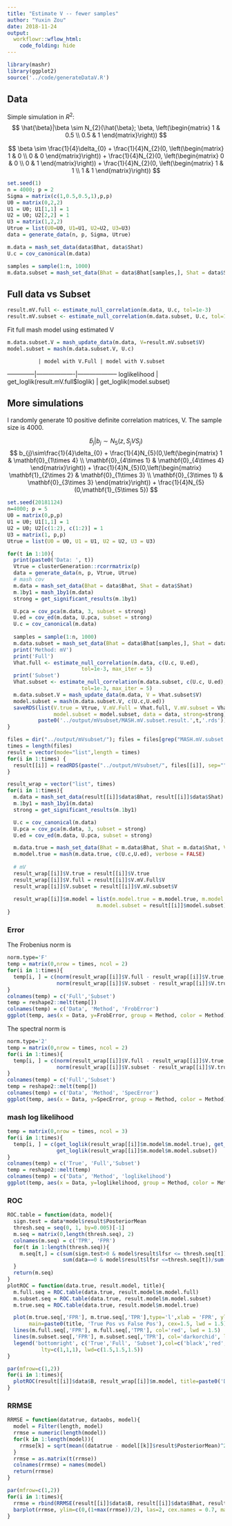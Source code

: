```yaml
---
title: "Estimate V -- fewer samples"
author: "Yuxin Zou"
date: 2018-11-24
output: 
  workflowr::wflow_html:
    code_folding: hide
---
```


```r
library(mashr)
library(ggplot2)
source('../code/generateDataV.R')
```

## Data

Simple simulation in $R^2$:
$$
\hat{\beta}|\beta \sim N_{2}(\hat{\beta}; \beta, \left(\begin{matrix} 1 & 0.5 \\
                                          0.5 & 1 \end{matrix}\right))
$$

$$
\beta \sim \frac{1}{4}\delta_{0} + \frac{1}{4}N_{2}(0, \left(\begin{matrix} 1 & 0 \\
                                          0 & 0 \end{matrix}\right)) + \frac{1}{4}N_{2}(0, \left(\begin{matrix} 0 & 0 \\
                                          0 & 1 \end{matrix}\right)) + \frac{1}{4}N_{2}(0, \left(\begin{matrix} 1 & 1 \\
                                          1 & 1 \end{matrix}\right))
$$
```r
set.seed(1)
n = 4000; p = 2
Sigma = matrix(c(1,0.5,0.5,1),p,p)
U0 = matrix(0,2,2)
U1 = U0; U1[1,1] = 1
U2 = U0; U2[2,2] = 1
U3 = matrix(1,2,2)
Utrue = list(U0=U0, U1=U1, U2=U2, U3=U3)
data = generate_data(n, p, Sigma, Utrue)
```

```r
m.data = mash_set_data(data$Bhat, data$Shat)
U.c = cov_canonical(m.data)
```

```r
samples = sample(1:n, 1000)
m.data.subset = mash_set_data(Bhat = data$Bhat[samples,], Shat = data$Shat)
```

## Full data vs Subset

```r
result.mV.full <- estimate_null_correlation(m.data, U.c, tol=1e-3)
result.mV.subset <- estimate_null_correlation(m.data.subset, U.c, tol=1e-3)
```

Fit full mash model using estimated V
```r
m.data.subset.V = mash_update_data(m.data, V=result.mV.subset$V)
model.subset = mash(m.data.subset.V, U.c)
```

              | model with V.Full | model with V.subset
--------------|-------------------|--------------------
loglikelihood | get_loglik(result.mV.full$loglik) | get_loglik(model.subset)

## More simulations

I randomly generate 10 positive definite correlation matrices, V. The sample size is 4000.

$$
\hat{b}_{j}|b_{j} \sim N_{5}(z, S_{j}VS_{j})
$$
$$
b_{j}\sim\frac{1}{4}\delta_{0} + \frac{1}{4}N_{5}(0,\left(\begin{matrix} 1 & \mathbf{0}_{1\times 4} \\ \mathbf{0}_{4\times 1} & \mathbf{0}_{4\times 4} \end{matrix}\right)) + \frac{1}{4}N_{5}(0,\left(\begin{matrix} \mathbf{1}_{2\times 2} & \mathbf{0}_{1\times 3} \\ \mathbf{0}_{3\times 1} & \mathbf{0}_{3\times 3} \end{matrix}\right)) + \frac{1}{4}N_{5}(0,\mathbf{1}_{5\times 5})
$$

```r
set.seed(20181124)
n=4000; p = 5
U0 = matrix(0,p,p)
U1 = U0; U1[1,1] = 1
U2 = U0; U2[c(1:2), c(1:2)] = 1
U3 = matrix(1, p,p)
Utrue = list(U0 = U0, U1 = U1, U2 = U2, U3 = U3)

for(t in 1:10){
  print(paste0('Data: ', t))
  Vtrue = clusterGeneration::rcorrmatrix(p)
  data = generate_data(n, p, Vtrue, Utrue)
  # mash cov
  m.data = mash_set_data(Bhat = data$Bhat, Shat = data$Shat)
  m.1by1 = mash_1by1(m.data)
  strong = get_significant_results(m.1by1)

  U.pca = cov_pca(m.data, 3, subset = strong)
  U.ed = cov_ed(m.data, U.pca, subset = strong)
  U.c = cov_canonical(m.data)
  
  samples = sample(1:n, 1000)
  m.data.subset = mash_set_data(Bhat = data$Bhat[samples,], Shat = data$Shat)
  print('Method: mV')
  print('Full')
  Vhat.full <- estimate_null_correlation(m.data, c(U.c, U.ed),
                        tol=1e-3, max_iter = 5)
  print('Subset')
  Vhat.subset <- estimate_null_correlation(m.data.subset, c(U.c, U.ed),
                        tol=1e-3, max_iter = 5)
  m.data.subset.V = mash_update_data(m.data, V = Vhat.subset$V)
  model.subset = mash(m.data.subset.V, c(U.c,U.ed))
  saveRDS(list(V.true = Vtrue, V.mV.Full = Vhat.full, V.mV.subset = Vhat.subset, 
               model.subset = model.subset, data = data, strong=strong),
          paste0('../output/mVsubset/MASH.mV.subset.result.',t,'.rds'))
}
```

```r
files = dir("../output/mVsubset/"); files = files[grep("MASH.mV.subset.result",files)]
times = length(files)
result = vector(mode="list",length = times)
for(i in 1:times) {
  result[[i]] = readRDS(paste("../output/mVsubset/", files[[i]], sep=""))
}
```

```r
result_wrap = vector("list", times) 
for(i in 1:times){
  m.data = mash_set_data(result[[i]]$data$Bhat, result[[i]]$data$Shat)
  m.1by1 = mash_1by1(m.data)
  strong = get_significant_results(m.1by1)

  U.c = cov_canonical(m.data)
  U.pca = cov_pca(m.data, 3, subset = strong)
  U.ed = cov_ed(m.data, U.pca, subset = strong)

  m.data.true = mash_set_data(Bhat = m.data$Bhat, Shat = m.data$Shat, V = result[[i]]$V.true)
  m.model.true = mash(m.data.true, c(U.c,U.ed), verbose = FALSE)
  
  # mV
  result_wrap[[i]]$V.true = result[[i]]$V.true
  result_wrap[[i]]$V.full = result[[i]]$V.mV.Full$V
  result_wrap[[i]]$V.subset = result[[i]]$V.mV.subset$V
  
  result_wrap[[i]]$m.model = list(m.model.true = m.model.true, m.model.full = result[[i]]$V.mV.Full$mash.model,
                             m.model.subset = result[[i]]$model.subset)
}
```

### Error

The Frobenius norm is
```r
norm.type='F'
temp = matrix(0,nrow = times, ncol = 2)
for(i in 1:times){
  temp[i, ] = c(norm(result_wrap[[i]]$V.full - result_wrap[[i]]$V.true, type = norm.type), 
                norm(result_wrap[[i]]$V.subset - result_wrap[[i]]$V.true, type = norm.type))
}
colnames(temp) = c('Full','Subset')
temp = reshape2::melt(temp[])
colnames(temp) = c('Data', 'Method', 'FrobError')
ggplot(temp, aes(x = Data, y=FrobError, group = Method, color = Method)) + geom_line()
```

The spectral norm is
```r
norm.type='2'
temp = matrix(0,nrow = times, ncol = 2)
for(i in 1:times){
  temp[i, ] = c(norm(result_wrap[[i]]$V.full - result_wrap[[i]]$V.true, type = norm.type), 
                norm(result_wrap[[i]]$V.subset - result_wrap[[i]]$V.true, type = norm.type))
}
colnames(temp) = c('Full','Subset')
temp = reshape2::melt(temp[])
colnames(temp) = c('Data', 'Method', 'SpecError')
ggplot(temp, aes(x = Data, y=SpecError, group = Method, color = Method)) + geom_line()
```

### mash log likelihood

```r
temp = matrix(0,nrow = times, ncol = 3)
for(i in 1:times){
  temp[i, ] = c(get_loglik(result_wrap[[i]]$m.model$m.model.true), get_loglik(result_wrap[[i]]$m.model$m.model.full),
                get_loglik(result_wrap[[i]]$m.model$m.model.subset))
}
colnames(temp) = c('True', 'Full','Subset')
temp = reshape2::melt(temp)
colnames(temp) = c('Data', 'Method', 'loglikelihood')
ggplot(temp, aes(x = Data, y=loglikelihood, group = Method, color = Method)) + geom_line()
```

### ROC

```r
ROC.table = function(data, model){
  sign.test = data*model$result$PosteriorMean
  thresh.seq = seq(0, 1, by=0.005)[-1]
  m.seq = matrix(0,length(thresh.seq), 2)
  colnames(m.seq) = c('TPR', 'FPR')
  for(t in 1:length(thresh.seq)){
    m.seq[t,] = c(sum(sign.test>0 & model$result$lfsr <= thresh.seq[t])/sum(data!=0),
                  sum(data==0 & model$result$lfsr <=thresh.seq[t])/sum(data==0))
  }
  return(m.seq)
}
plotROC = function(data.true, result.model, title){
  m.full.seq = ROC.table(data.true, result.model$m.model.full)
  m.subset.seq = ROC.table(data.true, result.model$m.model.subset)
  m.true.seq = ROC.table(data.true, result.model$m.model.true)

  plot(m.true.seq[,'FPR'], m.true.seq[,'TPR'],type='l',xlab = 'FPR', ylab='TPR',
       main=paste0(title, 'True Pos vs False Pos'), cex=1.5, lwd = 1.5)
  lines(m.full.seq[,'FPR'], m.full.seq[,'TPR'], col='red', lwd = 1.5)
  lines(m.subset.seq[,'FPR'], m.subset.seq[,'TPR'], col='darkorchid', lwd = 1.5)
  legend('bottomright', c('True','Full', 'Subset'),col=c('black','red','darkorchid'),
           lty=c(1,1,1), lwd=c(1.5,1.5,1.5))
}
```

```r
par(mfrow=c(1,2))
for(i in 1:times){
  plotROC(result[[i]]$data$B, result_wrap[[i]]$m.model, title=paste0('Data', i, ' '))
}
```

### RRMSE

```r
RRMSE = function(datatrue, dataobs, model){
  model = Filter(length, model)
  rrmse = numeric(length(model))
  for(k in 1:length(model)){
    rrmse[k] = sqrt(mean((datatrue - model[[k]]$result$PosteriorMean)^2)/mean((datatrue - dataobs)^2))
  }
  rrmse = as.matrix(t(rrmse))
  colnames(rrmse) = names(model)
  return(rrmse)
}
```

```r
par(mfrow=c(1,2))
for(i in 1:times){
  rrmse = rbind(RRMSE(result[[i]]$data$B, result[[i]]$data$Bhat, result_wrap[[i]]$m.model))
  barplot(rrmse, ylim=c(0,(1+max(rrmse))/2), las=2, cex.names = 0.7, main='RRMSE')
}
```
























